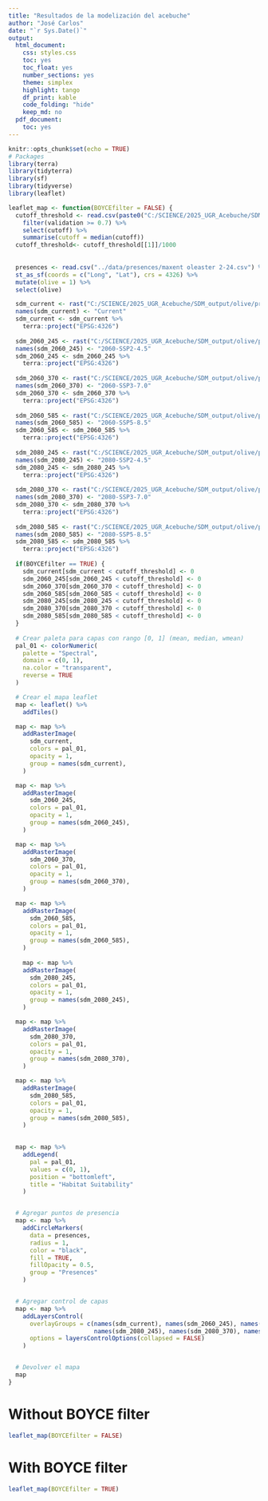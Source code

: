 ```yaml
---
title: "Resultados de la modelización del acebuche"
author: "José Carlos"
date: "`r Sys.Date()`"
output:
  html_document:
    css: styles.css
    toc: yes
    toc_float: yes
    number_sections: yes
    theme: simplex
    highlight: tango
    df_print: kable
    code_folding: "hide"
    keep_md: no
  pdf_document:
    toc: yes
---
```


```r
knitr::opts_chunk$set(echo = TRUE)
# Packages
library(terra)
library(tidyterra)
library(sf)
library(tidyverse)
library(leaflet)
```


```r
leaflet_map <- function(BOYCEfilter = FALSE) {
  cutoff_threshold <- read.csv(paste0("C:/SCIENCE/2025_UGR_Acebuche/SDM_output/single_eval.csv")) %>%
    filter(validation >= 0.7) %>%
    select(cutoff) %>% 
    summarise(cutoff = median(cutoff))
  cutoff_threshold<- cutoff_threshold[[1]]/1000
  
  
  presences <- read.csv("../data/presences/maxent oleaster 2-24.csv") %>%
  st_as_sf(coords = c("Long", "Lat"), crs = 4326) %>%
  mutate(olive = 1) %>%
  select(olive)

  sdm_current <- rast("C:/SCIENCE/2025_UGR_Acebuche/SDM_output/olive/proj_Current_EM/proj_Current_EM_olive_ensemble_BOYCEfilt.tif") / 1000
  names(sdm_current) <- "Current"
  sdm_current <- sdm_current %>%
    terra::project("EPSG:4326")
  
  sdm_2060_245 <- rast("C:/SCIENCE/2025_UGR_Acebuche/SDM_output/olive/proj_2060_245_EM/proj_2060_245_EM_olive_ensemble_BOYCEfilt.tif") / 1000
  names(sdm_2060_245) <- "2060-SSP2-4.5"
  sdm_2060_245 <- sdm_2060_245 %>%
    terra::project("EPSG:4326")
  
  sdm_2060_370 <- rast("C:/SCIENCE/2025_UGR_Acebuche/SDM_output/olive/proj_2060_370_EM/proj_2060_370_EM_olive_ensemble_BOYCEfilt.tif") / 1000
  names(sdm_2060_370) <- "2060-SSP3-7.0"
  sdm_2060_370 <- sdm_2060_370 %>%
    terra::project("EPSG:4326")
  
  sdm_2060_585 <- rast("C:/SCIENCE/2025_UGR_Acebuche/SDM_output/olive/proj_2060_585_EM/proj_2060_585_EM_olive_ensemble_BOYCEfilt.tif") / 1000
  names(sdm_2060_585) <- "2060-SSP5-8.5"
  sdm_2060_585 <- sdm_2060_585 %>%
    terra::project("EPSG:4326")
  
  sdm_2080_245 <- rast("C:/SCIENCE/2025_UGR_Acebuche/SDM_output/olive/proj_2080_245_EM/proj_2080_245_EM_olive_ensemble_BOYCEfilt.tif") / 1000
  names(sdm_2080_245) <- "2080-SSP2-4.5"
  sdm_2080_245 <- sdm_2080_245 %>%
    terra::project("EPSG:4326")
  
  sdm_2080_370 <- rast("C:/SCIENCE/2025_UGR_Acebuche/SDM_output/olive/proj_2080_370_EM/proj_2080_370_EM_olive_ensemble_BOYCEfilt.tif") / 1000
  names(sdm_2080_370) <- "2080-SSP3-7.0"
  sdm_2080_370 <- sdm_2080_370 %>%
    terra::project("EPSG:4326")
  
  sdm_2080_585 <- rast("C:/SCIENCE/2025_UGR_Acebuche/SDM_output/olive/proj_2080_585_EM/proj_2080_585_EM_olive_ensemble_BOYCEfilt.tif") / 1000
  names(sdm_2080_585) <- "2080-SSP5-8.5"
  sdm_2080_585 <- sdm_2080_585 %>%
    terra::project("EPSG:4326")
  
  if(BOYCEfilter == TRUE) {
    sdm_current[sdm_current < cutoff_threshold] <- 0
    sdm_2060_245[sdm_2060_245 < cutoff_threshold] <- 0
    sdm_2060_370[sdm_2060_370 < cutoff_threshold] <- 0
    sdm_2060_585[sdm_2060_585 < cutoff_threshold] <- 0
    sdm_2080_245[sdm_2080_245 < cutoff_threshold] <- 0
    sdm_2080_370[sdm_2080_370 < cutoff_threshold] <- 0
    sdm_2080_585[sdm_2080_585 < cutoff_threshold] <- 0
  }
  
  # Crear paleta para capas con rango [0, 1] (mean, median, wmean)
  pal_01 <- colorNumeric(
    palette = "Spectral",
    domain = c(0, 1),
    na.color = "transparent",
    reverse = TRUE
  )

  # Crear el mapa leaflet
  map <- leaflet() %>%
    addTiles()

  map <- map %>%
    addRasterImage(
      sdm_current,
      colors = pal_01,
      opacity = 1,
      group = names(sdm_current),
    )

  map <- map %>%
    addRasterImage(
      sdm_2060_245,
      colors = pal_01,
      opacity = 1,
      group = names(sdm_2060_245),
    )

  map <- map %>%
    addRasterImage(
      sdm_2060_370,
      colors = pal_01,
      opacity = 1,
      group = names(sdm_2060_370),
    )

  map <- map %>%
    addRasterImage(
      sdm_2060_585,
      colors = pal_01,
      opacity = 1,
      group = names(sdm_2060_585),
    )
  
    map <- map %>%
    addRasterImage(
      sdm_2080_245,
      colors = pal_01,
      opacity = 1,
      group = names(sdm_2080_245),
    )

  map <- map %>%
    addRasterImage(
      sdm_2080_370,
      colors = pal_01,
      opacity = 1,
      group = names(sdm_2080_370),
    )

  map <- map %>%
    addRasterImage(
      sdm_2080_585,
      colors = pal_01,
      opacity = 1,
      group = names(sdm_2080_585),
    )
  

  map <- map %>%
    addLegend(
      pal = pal_01,
      values = c(0, 1),
      position = "bottomleft",
      title = "Habitat Suitability"
    )


  # Agregar puntos de presencia
  map <- map %>%
    addCircleMarkers(
      data = presences,
      radius = 1,
      color = "black",
      fill = TRUE,
      fillOpacity = 0.5,
      group = "Presences"
    )


  # Agregar control de capas
  map <- map %>%
    addLayersControl(
      overlayGroups = c(names(sdm_current), names(sdm_2060_245), names(sdm_2060_370), names(sdm_2060_585),
                        names(sdm_2080_245), names(sdm_2080_370), names(sdm_2080_585), "Presences"),
      options = layersControlOptions(collapsed = FALSE)
    )


  # Devolver el mapa
  map
}
```



# Without BOYCE filter

```r
leaflet_map(BOYCEfilter = FALSE)
```

# With BOYCE filter

```r
leaflet_map(BOYCEfilter = TRUE)
```
